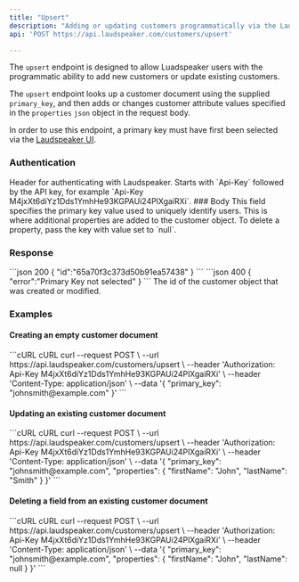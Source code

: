 ```yaml
---
title: "Upsert"
description: "Adding or updating customers programmatically via the Laudspeaker API"
api: 'POST https://api.laudspeaker.com/customers/upsert'

---
```


The `upsert` endpoint is designed to allow Luadspeaker users with the programmatic ability to add new customers or update existing customers.

The `upsert` endpoint looks up a customer document using the supplied `primary_key`, and then adds or changes customer attribute values specified in the `properties` `json` object in the request body.

<Warning>In order to use this endpoint, a primary key must have first been selected via the [Laudspeaker UI](https://app.laudspeaker.com/).</Warning>

### Authentication
<ParamField header="Authorization" type="string" required initialValue="Api-Key <LAUDSPEAKER_API_KEY>" placeholder="Api-Key <LAUDSPEAKER_API_KEY>">
  Header for authenticating with Laudspeaker. Starts with `Api-Key` followed by the API key, for example `Api-Key M4jxXt6diYz1Dds1YmhHe93KGPAUi24PlXgaiRXi`.
</ParamField>
### Body
<ParamField body="primary_key" type="string" required placeholder="email">
  This field specifies the primary key value used to uniquely identify users. 
</ParamField>
<ParamField body="properties" type="json" optional>
 This is where additional properties are added to the customer object. To delete a property, pass the key with value set to `null`.
</ParamField>

### Response
<ResponseExample>
  ```json 200
  {
    "id":"65a70f3c373d50b91ea57438"
  }
  ```
  ```json 400
  {
    "error":"Primary Key not selected"
  }
  ```
</ResponseExample>

<ResponseField name="id" type="string" required="true">
 The id of the customer object that was created or modified. 
</ResponseField>

### Examples

#### Creating an empty customer document

<CodeGroup>
```cURL cURL
curl --request POST \
  --url https://api.laudspeaker.com/customers/upsert \
  --header 'Authorization: Api-Key M4jxXt6diYz1Dds1YmhHe93KGPAUi24PlXgaiRXi' \
  --header 'Content-Type: application/json' \
  --data '{
  "primary_key": "johnsmith@example.com"
}'
```
</CodeGroup>


#### Updating an existing customer document

<CodeGroup>
```cURL cURL
curl --request POST \
  --url https://api.laudspeaker.com/customers/upsert \
  --header 'Authorization: Api-Key M4jxXt6diYz1Dds1YmhHe93KGPAUi24PlXgaiRXi' \
  --header 'Content-Type: application/json' \
  --data '{
  "primary_key": "johnsmith@example.com",
  "properties": {
    "firstName": "John",
    "lastName": "Smith"
  }
}'
```
</CodeGroup>


#### Deleting a field from an existing customer document

<CodeGroup>
```cURL cURL
curl --request POST \
  --url https://api.laudspeaker.com/customers/upsert \
  --header 'Authorization: Api-Key M4jxXt6diYz1Dds1YmhHe93KGPAUi24PlXgaiRXi' \
  --header 'Content-Type: application/json' \
  --data '{
  "primary_key": "johnsmith@example.com",
  "properties": {
    "firstName": "John",
    "lastName": null
  }
}'
```
</CodeGroup>




